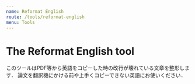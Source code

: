 ```yaml
---
name: Reformat English
route: /tools/reformat-english
menu: Tools
---
```



# The Reformat English tool

このツールはPDF等から英語をコピーした時の改行が壊れている文章を整形します．
論文を翻訳機にかける前や上手くコピーできない英語にお使いください．

<ReformatEnglish />